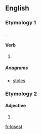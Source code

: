 ==English==

===Etymology 1===
{{suffix|lose|est|lang=en}}.

====Verb====
{{head|en}}

# {{context|archaic|lang=en}} {{second-person singular of|lose|lang=en}}

=====Anagrams=====
* [[stoles#English|stoles]]

===Etymology 2===

====Adjective====
{{head|en}}

# {{misspelling of|loosest}}

[[fr:losest]]